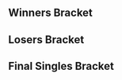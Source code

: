 {{DISPLAYTITLE: Apollo II: Singles Bracket}}{{SetGame|melee}}
{{tabs static
|name1=Overview
|link1=Apollo/2
|name2=Singles Bracket
|link2=Apollo/2/Singles Bracket
|name3=Doubles Bracket
|link3=Apollo/2/Doubles Bracket
|This=2
}}
==Winners Bracket==
{{16DEWBracketA2
|column-width=160

<!-- Ro16 -->
|r1m1p1=Swedish Delight |r1m1p1flag=us |r1m1p1score=3
|r1m1p2=Beerman |r1m1p2flag=us |r1m1p2score=0
|r1m1win=1

|r1m2p1=Qerb |r1m2p1flag=us |r1m2p1score=3
|r1m2p2=Kaeon |r1m2p2flag=us |r1m2p2score=0
|r1m2win=1

|r1m3p1=DJ Nintendo |r1m3p1flag=us |r1m3p1score=3
|r1m3p2=Animal |r1m3p2flag=us |r1m3p2score=0
|r1m3win=1

|r1m4p1=Captain Smuckers |r1m4p1flag=us |r1m4p1score=3
|r1m4p2=thx |r1m4p2flag= |r1m4p2score=0
|r1m4win=1

|r1m5p1=The Moon |r1m5p1flag=us |r1m5p1score=3
|r1m5p2=Nation |r1m5p2flag=us |r1m5p2score=0
|r1m5win=1

|r1m6p1=Ryobeat |r1m6p1flag=us |r1m6p1score=2
|r1m6p2=Nerd |r1m6p2flag= |r1m6p2score=0
|r1m6win=1

|r1m7p1=Slox |r1m7p1flag=us |r1m7p1score=3
|r1m7p2=JoJo |r1m7p2flag= |r1m7p2score=0
|r1m7win=1

|r1m8p1=Zanguzen |r1m8p1flag=us |r1m8p1score=3
|r1m8p2=Subtle |r1m8p2flag=us |r1m8p2score=1
|r1m8win=1

<!-- QUARTERFINALS -->
|r2m1p1=Swedish Delight |r2m1p1flag=us |r2m1p1score=3
|r2m1p2=Qerb |r2m1p2flag=us |r2m1p2score=1
|r2m1win=1

|r2m2p1=DJ Nintendo |r2m2p1flag=us |r2m2p1score=3
|r2m2p2=Captain Smuckers |r2m2p2flag=us |r2m2p2score=2
|r2m2win=1

|r2m3p1=The Moon |r2m3p1flag=us |r2m3p1score=3
|r2m3p2=Ryobeat |r2m3p2flag=us |r2m3p2score=1
|r2m3win=1

|r2m4p1=Slox |r2m4p1flag=us |r2m4p1score=3
|r2m4p2=Zanguzen |r2m4p2flag=us |r2m4p2score=1
|r2m4win=1

<!-- SEMIFINALS -->
|r3m1p1=Swedish Delight |r3m1p1flag=us |r3m1p1score=3
|r3m1p2=DJ Nintendo |r3m1p2flag=us |r3m1p2score=1
|r3m1win=1

|r3m2p1=The Moon |r3m2p1flag=us |r3m2p1score=1
|r3m2p2=Slox |r3m2p2flag=us |r3m2p2score=3
|r3m2win=2
}}
==Losers Bracket==
{{32DELBracketSmwA
|tourneylink=Apollo/2
|tourneyname=Apollo II
|l1placement=25-32
|l2placement=17-24
|l3placement=13-16
|l4placement=9-12
|l5placement=7-8
|l6placement=5-6
|column-width=160

|l1m1p1=Rainbow |l1m1p1flag=au |l1m1p1score=3 |l1m1win=1
|l1m1p2=picofarad |l1m1p2flag=us |l1m1p2score=0
|l1m2p1=Wassabi |l1m2p1flag=us |l1m2p1score=3 |l1m2win=1
|l1m2p2=HRCtypo |l1m2p2flag=us |l1m2p2score=0
|l1m3p1=Remi |l1m3p1flag=us |l1m3p1score=0 |l1m3win=2
|l1m3p2=Professor Rog |l1m3p2flag= |l1m3p2score=3
|l1m4p1=Delby17 |l1m4p1flag=us |l1m4p1score=0 |l1m4win=2
|l1m4p2=Mr. F |l1m4p2flag=us |l1m4p2score=3
|l1m5p1=Syrup |l1m5p1flag=us |l1m5p1score=0 |l1m5win=2
|l1m5p2=Green Ranger |l1m5p2flag=us |l1m5p2score=3
|l1m6p1=Ghidra |l1m6p1flag=us |l1m6p1score=1 |l1m6win=2
|l1m6p2=Fiya |l1m6p2flag=us |l1m6p2score=3
|l1m7p1=Calico |l1m7p1flag=us |l1m7p1score={{win}} |l1m7win=1
|l1m7p2=STEEZ |l1m7p2flag=us |l1m7p2score=DQ
|l1m8p1=Quil |l1m8p1flag=us |l1m8p1score=2 |l1m8win=1
|l1m8p2=Juiceman |l1m8p2flag=us |l1m8p2score=1

|l2m1p1=thx |l2m1p1flag= |l2m1p1score=0 |l2m1win=2
|l2m1p2=Rainbow |l2m1p2flag=au |l2m1p2score=3
|l2m2p1=Animal |l2m2p1flag=us |l2m2p1score=3 |l2m2win=1
|l2m2p2=Wassabi |l2m2p2flag=us |l2m2p2score=0
|l2m3p1=Kaeon |l2m3p1flag=us |l2m3p1score=3 |l2m3win=1
|l2m3p2=Professor Rog |l2m3p2flag= |l2m3p2score=0
|l2m4p1=Beerman |l2m4p1flag=us |l2m4p1score=1 |l2m4win=2
|l2m4p2=Mr. F |l2m4p2flag=us |l2m4p2score=3
|l2m5p1=Subtle |l2m5p1flag=us |l2m5p1score=3 |l2m5win=1
|l2m5p2=Green Ranger |l2m5p2flag=us |l2m5p2score=1
|l2m6p1=JoJo |l2m6p1flag= |l2m6p1score=3 |l2m6win=1
|l2m6p2=Fiya |l2m6p2flag=us |l2m6p2score=2
|l2m7p1=Nerd |l2m7p1flag= |l2m7p1score=3 |l2m7win=1
|l2m7p2=Calico |l2m7p2flag=us |l2m7p2score=2
|l2m8p1=Nation |l2m8p1flag=us |l2m8p1score=3 |l2m8win=1
|l2m8p2=Quil |l2m8p2flag=us |l2m8p2score=0

|l3m1p1=Rainbow |l3m1p1flag=au |l3m1p1score=2 |l3m1win=2
|l3m1p2=Animal |l3m1p2flag=us |l3m1p2score=3
|l3m2p1=Kaeon |l3m2p1flag=us |l3m2p1score=3 |l3m2win=1
|l3m2p2=Mr. F |l3m2p2flag=us |l3m2p2score=2
|l3m3p1=Subtle |l3m3p1flag=us |l3m3p1score=2 |l3m3win=2
|l3m3p2=JoJo |l3m3p2flag= |l3m3p2score=3
|l3m4p1=Nerd |l3m4p1flag= |l3m4p1score=2 |l3m4win=2
|l3m4p2=Nation |l3m4p2flag=us |l3m4p2score=3

|l4m1p1=Ryobeat |l4m1p1flag=us |l4m1p1score=0 |l4m1win=2
|l4m1p2=Animal |l4m1p2flag=us |l4m1p2score=3
|l4m2p1=Zanguzen |l4m2p1flag=us |l4m2p1score=3 |l4m2win=1
|l4m2p2=Kaeon |l4m2p2flag=us |l4m2p2score=1
|l4m3p1=Qerb |l4m3p1flag=us |l4m3p1score=3 |l4m3win=1
|l4m3p2=JoJo |l4m3p2flag= |l4m3p2score=0
|l4m4p1=Captain Smuckers |l4m4p1flag=us |l4m4p1score=3 |l4m4win=1
|l4m4p2=Nation |l4m4p2flag=us |l4m4p2score=1

|l5m1p1=Animal |l5m1p1flag=us |l5m1p1score=3 |l5m1win=1
|l5m1p2=Zanguzen |l5m1p2flag=us |l5m1p2score=2
|l5m2p1=Qerb |l5m2p1flag=us |l5m2p1score=2 |l5m2win=2
|l5m2p2=Captain Smuckers |l5m2p2flag=us |l5m2p2score=3

|l6m1p1=DJ Nintendo |l6m1p1flag=us |l6m1p1score=3 |l6m1win=1
|l6m1p2=Animal |l6m1p2flag=us |l6m1p2score=0
|l6m2p1=The Moon |l6m2p1flag=us |l6m2p1score=3 |l6m2win=1
|l6m2p2=Captain Smuckers |l6m2p2flag=us |l6m2p2score=1
}}
<onlyinclude>
==Final Singles Bracket==
{{DEFinalSmwBracket
|tourneylink=Apollo/2
|tourneyname=Apollo II
|l1placement=4
|r2placement=3
|r3loserplacement=2
|r3winnerplacement=1
|disableheads=true
|export_score=true

<!-- FROM WINNERS -->
|r1m1p1=Swedish Delight |r1m1p1flag=us |r1m1p1score=1
|r1m1p2=Slox |r1m1p2flag=us |r1m1p2score=3
|r1m1win=2
|r1m1p1char1=sheik |r1m1p2char1=fox |r1m1p1stock1=1 |r1m1p2stock1=0 |r1m1win1=1 |r1m1stage1=Battlefield
|r1m1p1char2=sheik |r1m1p2char2=fox |r1m1p1stock2=0 |r1m1p2stock2=1 |r1m1win2=2 |r1m1stage2=Fountain of Dreams
|r1m1p1char3=sheik |r1m1p2char3=fox |r1m1p1stock3=0 |r1m1p2stock3=1 |r1m1win3=2 |r1m1stage3=Pokémon Stadium
|r1m1p1char4=sheik |r1m1p2char4=fox |r1m1p1stock4=0 |r1m1p2stock4=1 |r1m1win4=2 |r1m1stage4=Yoshi's Story

<!-- FROM LOSERS -->
|l1m1p1=DJ Nintendo |l1m1p1flag=us |l1m1p1score=2
|l1m1p2=The Moon |l1m1p2flag=us |l1m1p2score=3
|l1m1win=2
|l1m1p1char1=fox |l1m1p2char1=marth |l1m1p1stock1=0 |l1m1p2stock1=3 |l1m1win1=2 |l1m1stage1=Battlefield
|l1m1p1char2=fox |l1m1p2char2=marth |l1m1p1stock2=1 |l1m1p2stock2=0 |l1m1win2=1 |l1m1stage2=Dream Land
|l1m1p1char3=fox |l1m1p2char3=marth |l1m1p1stock3=0 |l1m1p2stock3=1 |l1m1win3=2 |l1m1stage3=Yoshi's Story
|l1m1p1char4=fox |l1m1p2char4=marth |l1m1p1stock4=1 |l1m1p2stock4=0 |l1m1win4=1 |l1m1stage4=Pokémon Stadium
|l1m1p1char5=fox |l1m1p2char5=marth |l1m1p1stock5=0 |l1m1p2stock5=1 |l1m1win5=2 |l1m1stage5=Fountain of Dreams

<!-- LOSERS FINALS -->
|r2m1p1=Swedish Delight |r2m1p1flag=us |r2m1p1score=1
|r2m1p2=The Moon |r2m1p2flag=us |r2m1p2score=3
|r2m1win=2
|r2m1p1char1=sheik |r2m1p2char1=marth |r2m1p1stock1=1 |r2m1p2stock1=0 |r2m1win1=1 |r2m1stage1=Battlefield
|r2m1p1char2=sheik |r2m1p2char2=marth |r2m1p1stock2=0 |r2m1p2stock2=1 |r2m1win2=2 |r2m1stage2=Yoshi's Story
|r2m1p1char3=sheik |r2m1p2char3=marth |r2m1p1stock3=0 |r2m1p2stock3=1 |r2m1win3=2 |r2m1stage3=Dream Land
|r2m1p1char4=sheik |r2m1p2char4=marth |r2m1p1stock4=0 |r2m1p2stock4=1 |r2m1win4=2 |r2m1stage4=Dream Land

<!-- GRAND FINALS -->
|r3m1p1=Slox |r3m1p1flag=us |r3m1p1score=0 |r3m2p1score=2
|r3m1p2=The Moon |r3m1p2flag=us |r3m1p2score=3 |r3m2p2score=3
|r3m1win=2
|r3m1p1char1=fox |r3m1p2char1=marth |r3m1p1stock1=0 |r3m1p2stock1=2 |r3m1win1=2 |r3m1stage1=Battlefield
|r3m1p1char2=fox |r3m1p2char2=marth |r3m1p1stock2=0 |r3m1p2stock2=2 |r3m1win2=2 |r3m1stage2=Dream Land
|r3m1p1char3=fox |r3m1p2char3=marth |r3m1p1stock3=0 |r3m1p2stock3=1 |r3m1win3=2 |r3m1stage3=Dream Land

|r3m2p1char1=fox |r3m2p2char1=marth |r3m2p1stock1=1 |r3m2p2stock1=0 |r3m2win1=1 |r3m2stage1=Battlefield
|r3m2p1char2=fox |r3m2p2char2=marth |r3m2p1stock2=0 |r3m2p2stock2=1 |r3m2win2=2 |r3m2stage2=Yoshi's Story
|r3m2p1char3=fox |r3m2p2char3=marth |r3m2p1stock3=0 |r3m2p2stock3=3 |r3m2win3=2 |r3m2stage3=Dream Land
|r3m2p1char4=fox |r3m2p2char4=marth |r3m2p1stock4=1 |r3m2p2stock4=0 |r3m2win4=1 |r3m2stage4=Dream Land
|r3m2p1char5=fox |r3m2p2char5=marth |r3m2p1stock5=0 |r3m2p2stock5=1 |r3m2win5=2 |r3m2stage5=Fountain of Dreams
}}
</onlyinclude>
